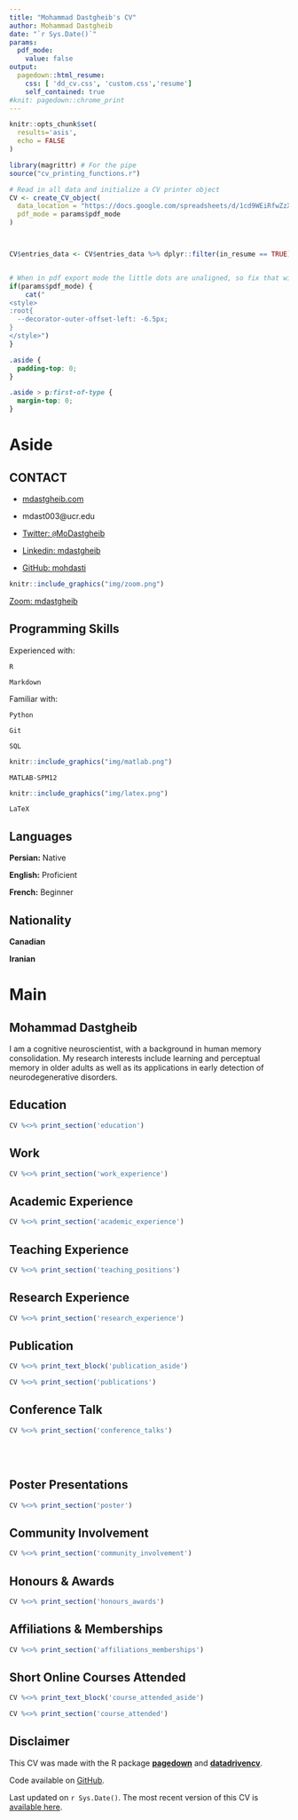 ```yaml
---
title: "Mohammad Dastgheib's CV"
author: Mohammad Dastgheib
date: "`r Sys.Date()`"
params:
  pdf_mode:
    value: false
output:
  pagedown::html_resume:
    css: [ 'dd_cv.css', 'custom.css','resume']
    self_contained: true
#knit: pagedown::chrome_print      
---
```


<!-- start academic icons -->
<link rel="stylesheet" href="https://cdn.jsdelivr.net/gh/jpswalsh/academicons@1/css/academicons.min.css">
<!-- end academic icons -->

 
<!-- start font awesome -->
<script src="https://kit.fontawesome.com/1f72d6921a.js" crossorigin="anonymous"></script>

 
<!-- end font awesome -->


```r
knitr::opts_chunk$set(
  results='asis',
  echo = FALSE
)

library(magrittr) # For the pipe
source("cv_printing_functions.r")

# Read in all data and initialize a CV printer object
CV <- create_CV_object(
  data_location = "https://docs.google.com/spreadsheets/d/1cd9WEiRfwZzXdfqeXzTPMvkqhUl70aVlTJFjQIDtPK4/edit?usp=sharing",  
  pdf_mode = params$pdf_mode
)



CV$entries_data <- CV$entries_data %>% dplyr::filter(in_resume == TRUE)



```


```r
# When in pdf export mode the little dots are unaligned, so fix that with some conditional CSS.
if(params$pdf_mode) {
    cat("
<style>
:root{
  --decorator-outer-offset-left: -6.5px;
}
</style>")
}
```

```css
.aside {
  padding-top: 0;
}

.aside > p:first-of-type {
  margin-top: 0;
}
```

Aside
================================================================================

<!-- ![Mohammad Dastgheib](avatarmd.png) 

```r
if(params$pdf_mode){
  cat("View this CV online with links at https://mohdasti.github.io/resume/")
} else {
  cat("<i class='fas fa-download'></i> [Download this resume in PDF](https://mohdasti.github.io/resume/index.pdf).")
}
```
-->
CONTACT
--------------------------------------------------------------------------------
- <i class="fa fa-home"></i> [mdastgheib.com](https://mdastgheib.com)

- <i class="fa fa-envelope"></i> mdast003@ucr.edu

- <i class="fa fa-twitter"></i> [Twitter: `@`MoDastgheib](https://twitter.com/MoDastgheib)

- <i class="fa fa-linkedin"></i> [Linkedin: mdastgheib](https://www.linkedin.com/in/mdastgheib/)

- <i class="fa fa-github"></i> [GitHub: mohdasti](https://github.com/mohdasti)

<!-- - <i class="fa fa-skype"></i> [Skype: mohdasti](https://join.skype.com/invite/skIYsgabZb9) -->

```r
knitr::include_graphics("img/zoom.png")
```
 [Zoom: mdastgheib](https://ucr.zoom.us/my/mdastgheib)
 
<!-- - <i class="fas fa-phone-square-alt"></i> +1 647-719-5552 -->


Programming Skills {#skills}
--------------------------------------------------------------------------------

Experienced with:

<i class="fab fa-r-project"></i> `R`

<i class="fab fa-markdown"></i> `Markdown`


Familiar with:

<i class="fab fa-python"></i> `Python`

<i class="fas fa-code-branch"></i> `Git`

<i class="fas fa-database"></i> `SQL`

```r
knitr::include_graphics("img/matlab.png")
```
 `MATLAB-SPM12`
 
```r
knitr::include_graphics("img/latex.png")
```
 `LaTeX`

 Languages
--------------------------------------------------------------------------------

**Persian:** Native

**English:** Proficient

**French:** Beginner
 
 Nationality
--------------------------------------------------------------------------------

**Canadian**

**Iranian**


Main
================================================================================

Mohammad Dastgheib {#title}
--------------------------------------------------------------------------------

I am a cognitive neuroscientist, with a background in human memory consolidation. My research interests include learning and perceptual memory in older adults as well as its applications in early detection of neurodegenerative disorders.


Education {data-icon=graduation-cap data-concise=true}
--------------------------------------------------------------------------------

```r
CV %<>% print_section('education')
```

Work {data-icon=briefcase data-concise=true}
--------------------------------------------------------------------------------

```r
CV %<>% print_section('work_experience')
```

Academic Experience {data-icon=laptop}
--------------------------------------------------------------------------------

```r
CV %<>% print_section('academic_experience')
```


Teaching Experience {data-icon=chalkboard-teacher}
--------------------------------------------------------------------------------


```r
CV %<>% print_section('teaching_positions')
```


Research Experience {data-icon=bar-chart}
--------------------------------------------------------------------------------

```r
CV %<>% print_section('research_experience')
```


Publication {data-icon=book}
--------------------------------------------------------------------------------

::: aside
```r
CV %<>% print_text_block('publication_aside')
```
:::

```r
CV %<>% print_section('publications')
```


Conference Talk  {data-icon=comments}
--------------------------------------------------------------------------------

```r
CV %<>% print_section('conference_talks')
```


<br>
<br>


Poster Presentations {data-icon=image}
--------------------------------------------------------------------------------

```r
CV %<>% print_section('poster')
```



Community Involvement {data-icon=handshake}
--------------------------------------------------------------------------------

```r
CV %<>% print_section('community_involvement')
```



Honours & Awards {data-icon=medal}
--------------------------------------------------------------------------------

<!---::: aside
```r
CV %<>% print_text_block('teaching_experience_aside')
```
:::
--->
```r
CV %<>% print_section('honours_awards')
```


Affiliations & Memberships {data-icon=group}
--------------------------------------------------------------------------------

<!--- ::: aside
```r
CV %<>% print_text_block('teaching_experience_aside')
```
:::
--->
```r
CV %<>% print_section('affiliations_memberships')
```

Short Online Courses Attended {data-icon=list}
--------------------------------------------------------------------------------

::: aside
```r
CV %<>% print_text_block('course_attended_aside')
```
:::

```r
CV %<>% print_section('course_attended')
```


:::aside
Disclaimer {#disclaimer}
--------------------------------------------------------------------------------

This CV was made with the R package [**pagedown**](https://github.com/rstudio/pagedown) and [**datadrivencv**](http://nickstrayer.me/datadrivencv/index.html).

Code available on <i class="fa fa-github"></i>  [GitHub](https://github.com/mohdasti/CV). 

Last updated on `r Sys.Date()`. The most recent version of this CV is [available here](https://github.com/mohdasti/CV/blob/main/docs/index.pdf). 
:::



